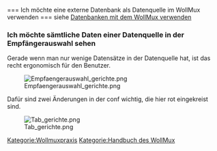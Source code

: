 <?xml version="1.0"?><api><query><normalized><n from="Fragen_rund_um_Datenquellen" to="Fragen rund um Datenquellen" /></normalized><pages><page pageid="110" ns="0" title="Fragen rund um Datenquellen"><revisions><rev contentformat="text/x-wiki" contentmodel="wikitext" xml:space="preserve">=== Ich möchte eine externe Datenbank als Datenquelle im WollMux verwenden  ===
siehe [[Datenbanken mit dem WollMux verwenden]]

=== Ich möchte sämtliche Daten einer Datenquelle in der Empfängerauswahl sehen ===

Gerade wenn man nur wenige Datensätze in der Datenquelle hat, ist das recht ergonomisch für den Benutzer.

[[Bild:Empfaengerauswahl gerichte.png]]


Dafür sind zwei Änderungen in der conf wichtig, die hier rot eingekreist sind.

[[Bild:Tab gerichte.png]]



[[Kategorie:Wollmuxpraxis]]
[[Kategorie:Handbuch des WollMux]]</rev></revisions></page></pages></query></api>